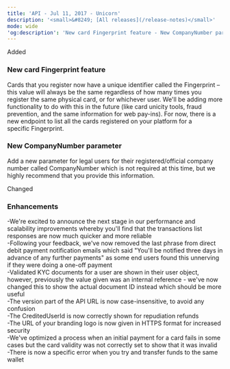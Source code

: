 ```yaml
---
title: 'API - Jul 11, 2017 - Unicorn'  
description: '<small>&#8249; [All releases](/release-notes)</small>'  
mode: wide  
'og:description': 'New card Fingerprint feature - New CompanyNumber parameter - Enhancements'  
---
```

  
  <div class="pill pill-green">Added</div> 
  
### New card Fingerprint feature  

Cards that you register now have a unique identifier called the Fingerprint – this value will always be the same regardless of how many times you register the same physical card, or for whichever user. We'll be adding more functionality to do with this in the future (like card unicity tools, fraud prevention, and the same information for web pay-ins). For now, there is a new endpoint to list all the cards registered on your platform for a specific Fingerprint. 
  
### New CompanyNumber parameter  

Add a new parameter for legal users for their registered/official company number called CompanyNumber which is not required at this time, but we highly recommend that you provide this information.  
  <div class="pill pill-blue">Changed</div> 
  
### Enhancements  
-We're excited to announce the next stage in our performance and scalability improvements whereby you'll find that the transactions list responses are now much quicker and more reliable  
-Following your feedback, we've now removed the last phrase from direct debit payment notification emails which said "You'll be notified three days in advance of any further payments" as some end users found this unnerving if they were doing a one-off payment  
-Validated KYC documents for a user are shown in their user object, however, previously the value given was an internal reference - we've now changed this to show the actual document ID instead which should be more useful  
-The version part of the API URL is now case-insensitive, to avoid any confusion  
-The CreditedUserId is now correctly shown for repudiation refunds  
-The URL of your branding logo is now given in HTTPS format for increased security  
-We've optimized a process when an initial payment for a card fails in some cases but the card validity was not correctly set to show that it was invalid  
-There is now a specific error when you try and transfer funds to the same wallet